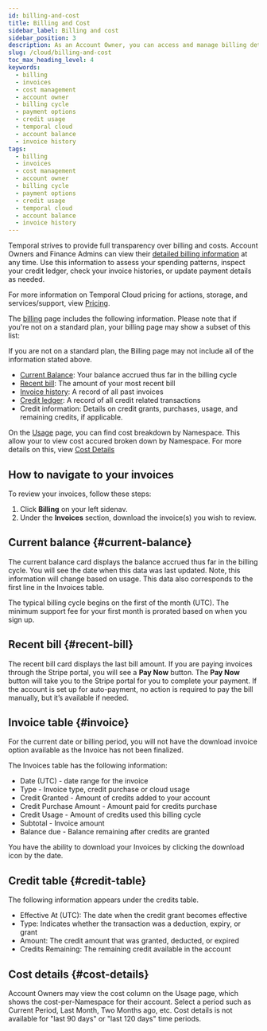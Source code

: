 ```yaml
---
id: billing-and-cost
title: Billing and Cost
sidebar_label: Billing and cost
sidebar_position: 3
description: As an Account Owner, you can access and manage billing details anytime, with invoices available for download on the Billing page. The typical billing cycle begins on the first of the month (UTC).
slug: /cloud/billing-and-cost
toc_max_heading_level: 4
keywords:
  - billing
  - invoices
  - cost management
  - account owner
  - billing cycle
  - payment options
  - credit usage
  - temporal cloud
  - account balance
  - invoice history
tags:
  - billing
  - invoices
  - cost management
  - account owner
  - billing cycle
  - payment options
  - credit usage
  - temporal cloud
  - account balance
  - invoice history
---
```


Temporal strives to provide full transparency over billing and costs.
Account Owners and Finance Admins can view their [detailed billing information](https://cloud.temporal.io/billing) at any time.
Use this information to assess your spending patterns, inspect your credit ledger, check your invoice histories, or update payment details as needed.

For more information on Temporal Cloud pricing for actions, storage, and services/support, view [Pricing](/cloud/pricing).

The [billing](https://cloud.temporal.io/billing) page includes the following information.
Please note that if you're not on a standard plan, your billing page may show a subset of this list:

If you are not on a standard plan, the Billing page may not include all of the information stated above. 

- [Current Balance](#current-balance): Your balance accrued thus far in the billing cycle
- [Recent bill](#recent-bill): The amount of your most recent bill
- [Invoice history](#invoice): A record of all past invoices
- [Credit ledger](#credit-table): A record of all credit related transactions
- Credit information: Details on credit grants, purchases, usage, and remaining credits, if applicable.

On the [Usage](https://cloud.temporal.io/usage) page, you can find cost breakdown by Namespace. This allow your to view cost accured broken down by Namespace. For more details on this, view [Cost Details](#cost-details) 

## How to navigate to your invoices

To review your invoices, follow these steps:

1. Click **Billing** on your left sidenav.
2. Under the **Invoices** section, download the invoice(s) you wish to review.

## Current balance {#current-balance}

The current balance card displays the balance accrued thus far in the billing cycle. You will see the date when this data was last updated. Note, this information will change based on usage. This data also corresponds to the first line in the Invoices table. 

The typical billing cycle begins on the first of the month (UTC). The minimum support fee for your first month is prorated based on when you sign up.

## Recent bill {#recent-bill}

The recent bill card displays the last bill amount. If you are paying invoices through the Stripe portal, you will see a **Pay Now** button. The **Pay Now** button will take you to the Stripe portal for you to complete your payment. If the account is set up for auto-payment, no action is required to pay the bill manually, but it’s available if needed. 

## Invoice table {#invoice}

For the current date or billing period, you will not have the download invoice option available as the Invoice has not been finalized. 

The Invoices table has the following information: 

- Date (UTC) - date range for the invoice
- Type - Invoice type, credit purchase or cloud usage
- Credit Granted - Amount of credits added to your account
- Credit Purchase Amount - Amount paid for credits purchase
- Credit Usage - Amount of credits used this billing cycle
- Subtotal - Invoice amount
- Balance due - Balance remaining after credits are granted

You have the ability to download your Invoices by clicking the download icon by the date. 

## Credit table {#credit-table}

The following information appears under the credits table.

- Effective At (UTC): The date when the credit grant becomes effective
- Type: Indicates whether the transaction was a deduction, expiry, or grant
- Amount: The credit amount that was granted, deducted, or expired
- Credits Remaining: The remaining credit available in the account


## Cost details {#cost-details}

Account Owners may view the cost column on the Usage page, which shows the cost-per-Namespace for their account.
Select a period such as Current Period, Last Month, Two Months ago, etc.
Cost details is not available for "last 90 days" or "last 120 days" time periods.
